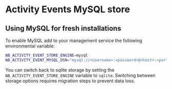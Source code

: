 # Activity Events MySQL store

## Using MySQL for fresh installations

To enable MySQL add to your management service the following environmental variable:
```bash
NB_ACTIVITY_EVENT_STORE_ENGINE=mysql
NB_ACTIVITY_EVENT_MYSQL_DSN="mysql://<username>:<password>@<host>:<port>/<db_name>"
```

You can switch back to sqlite storage by setting the `NB_ACTIVITY_EVENT_STORE_ENGINE` variable to `sqlite`.
<Note>
    Switching between storage options requires migration steps to prevent data loss.
</Note>

